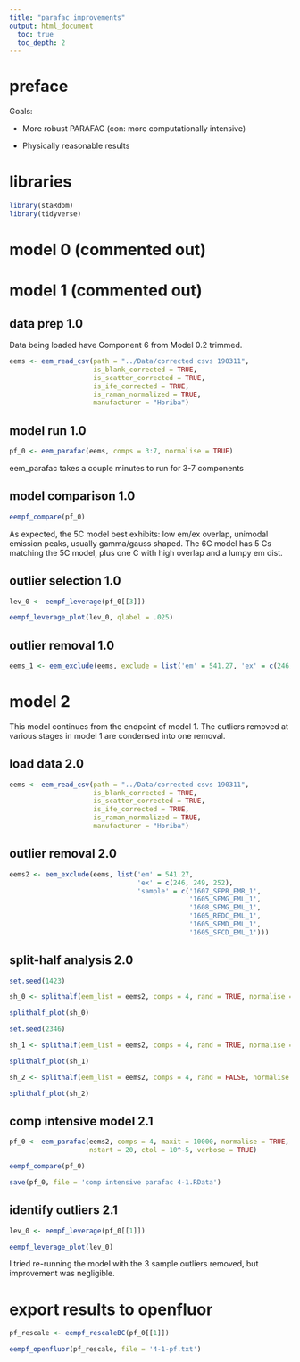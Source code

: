 ```yaml
---
title: "parafac improvements"
output: html_document
  toc: true
  toc_depth: 2
---
```


# preface

Goals:

- More robust PARAFAC (con: more computationally intensive)

- Physically reasonable results

# libraries

```r
library(staRdom)
library(tidyverse)
```

# model 0 (commented out)
<!-- ## data prep 0.0 -->

<!-- ```{r} -->

<!-- eems <- eem_read_csv(path = "../Data/corrected csvs 190221",  -->
<!--                      is_blank_corrected = TRUE, -->
<!--                      is_scatter_corrected = TRUE, -->
<!--                      is_ife_corrected = TRUE, -->
<!--                      is_raman_normalized = TRUE, -->
<!--                      manufacturer = "Horiba") -->

<!-- eems_smp <- eems[sapply(eems, function(x) str_detect(x$sample, "SMP"))] -->

<!-- class(eems_smp) <- "eemlist" -->

<!-- eems_em <- eems[sapply(eems, function(x) str_detect(x$sample, "EM"))] -->

<!-- class(eems_em) <- "eemlist" -->

<!-- ``` -->

<!-- ## model run 0.0 -->

<!-- ```{r} -->

<!-- pf_0_all <- eem_parafac(eems, comps = 4:10, maxit = 5000, normalise = TRUE, -->
<!--                         nstart = 15, ctol = 2e-5) -->

<!-- pf_0_non <- eem_parafac(eems, comps = 4:10, maxit = 5000, normalise = FALSE, -->
<!--                         nstart = 15, ctol = 2e-5) -->

<!-- pf_0_em <- eem_parafac(eems_em, comps = 4:10, maxit = 5000, normalise = TRUE, -->
<!--                        nstart = 15, ctol = 2e-5) -->

<!-- ``` -->

<!-- ## model comparison 0.0 -->

<!-- ```{r} -->

<!-- eempf_compare(pf_0_all) -->

<!-- eempf_compare(pf_0_non) -->

<!-- eempf_compare(pf_0_em) -->

<!-- ``` -->

<!-- ## model truthing 0.0 -->

<!-- ```{r} -->

<!-- eempf_corplot(pf_0_all[[5]]) ##8 comp. -->

<!-- eempf_corplot(pf_0_non[[1]]) ##4 comp. -->

<!-- eempf_corplot(pf_0_em[[4]])  ##7 comp. -->

<!-- ``` -->

<!-- ## outlier selection 0.0 -->

<!-- ```{r} -->

<!-- all8lev <- eempf_leverage(pf_0_all[[5]]) -->

<!-- non4lev <- eempf_leverage(pf_0_non[[1]]) -->

<!-- em7lev <- eempf_leverage(pf_0_em[[4]]) -->

<!-- eempf_leverage_plot(all8lev, qlabel = .1) -->

<!-- eempf_leverage_plot(non4lev, qlabel = .1) -->

<!-- eempf_leverage_plot(em7lev, qlabel = .1) -->

<!-- ``` -->

<!-- ## outlier removal 0.0 -->

<!-- ```{r} -->

<!-- eems_all8 <- eem_exclude(eems, exclude = list("em" = c(541.27, 301.36, 319.063,  -->
<!--                                                        317.451), -->
<!--                                               "ex" = c(246, 249), -->
<!--                                               "sample" = c("1604_FOXC_EMP_2",  -->
<!--                                                            "1607_SFPR_EMR_1") -->
<!--                                               ) -->
<!--                          ) -->

<!-- eems_non4 <- eem_exclude(eems, exclude = list("sample" = c("1605_SFMD_EML_1", -->
<!--                                                            "1608_ELDC_EMP_1", -->
<!--                                                            "1605_SFSI_EML_1", -->
<!--                                                            "1605_FOXC_EML_1", -->
<!--                                                            "1605_REDC_EML_1") -->
<!--                                               ) -->
<!--                          ) -->

<!-- eems_em7 <- eem_exclude(eems_em, exclude = list("em" = 541.27, -->
<!--                                                 "ex" = c(246, 249), -->
<!--                                                 "sample" = c("1607_SFMG_EMY_1", -->
<!--                                                              "1607_SFPR_EMR_1", -->
<!--                                                              "1605_SFMD_EML_1") -->
<!--                                                 ) -->
<!--                         ) -->

<!-- ``` -->

<!-- ## model run 0.1 -->

<!-- ```{r} -->

<!-- pf_1_all <- eem_parafac(eems_all8, comps = 4:10, normalise = TRUE) -->

<!-- pf_1_non <- eem_parafac(eems_non4, comps = 4:10, normalise = FALSE) -->

<!-- pf_1_em <- eem_parafac(eems_em7, comps = 4:10, normalise = TRUE) -->

<!-- ``` -->

<!-- ## model comparison 0.1 -->

<!-- ```{r} -->

<!-- eempf_compare(pf_1_all) -->

<!-- eempf_compare(pf_1_non) -->

<!-- eempf_compare(pf_1_em) -->

<!-- ``` -->

<!-- ## model truthing 0.1 -->

<!-- ```{r} -->

<!-- eempf_corplot(pf_1_all[[5]]) ##8 comp. -->

<!-- eempf_corplot(pf_1_non[[1]]) ##4 comp. -->

<!-- eempf_corplot(pf_1_em[[3]])  ##6 comp. -->

<!-- ``` -->

<!-- ## outlier selection 0.1 -->

<!-- ```{r} -->

<!-- all8lev <- eempf_leverage(pf_1_all[[5]]) -->

<!-- non4lev <- eempf_leverage(pf_1_non[[1]]) -->

<!-- em6lev <- eempf_leverage(pf_1_em[[3]]) -->

<!-- eempf_leverage_plot(all8lev, qlabel = .1) -->

<!-- eempf_leverage_plot(non4lev, qlabel = .1) -->

<!-- eempf_leverage_plot(em6lev, qlabel = .1) -->

<!-- ``` -->

<!-- ## outlier removal 0.1 -->

<!-- ```{r} -->

<!-- eems_all8 <- eem_exclude(eems_all8,  -->
<!--                          exclude = list("ex" = c(252, 255), -->
<!--                                         "sample" = c("1607_SFMG_EMY_1"))) -->

<!-- eems_non4 <- eem_exclude(eems_non4,  -->
<!--                          exclude = list("sample" = c("1605_SFMG_EML_1", -->
<!--                                                      "1608_FOXC_EMP_1", -->
<!--                                                      "1608_SFMD_EML_1", -->
<!--                                                      "1608_SFMG_EML_1"))) -->

<!-- eems_em6 <- eem_exclude(eems_em7, exclude = list("ex" = c(252, 255))) -->

<!-- ``` -->

<!-- ## model run 0.2 -->

<!-- ```{r} -->

<!-- pf_2_all <- eem_parafac(eems_all8, comps = 4:10, normalise = TRUE) -->

<!-- pf_2_non <- eem_parafac(eems_non4, comps = 4:10, normalise = FALSE) -->

<!-- pf_2_em <- eem_parafac(eems_em6, comps = 4:10, normalise = TRUE) -->

<!-- ``` -->

<!-- ## model comparison 0.2 -->

<!-- ```{r fig.width= 6, fig.height = 10} -->

<!-- eempf_compare(pf_2_all[3]) -->

<!-- ``` -->

<!-- ## residual analysis 0.2 -->

<!-- ```{r} -->

<!-- resids <- eempf_residuals(pf_2_all[[3]], eems) -->

<!-- top_10 <- resids %>% -->
<!--   group_by(Sample) %>% -->
<!--   summarise(avg_resid = mean(abs(value), na.rm = TRUE)) %>% -->
<!--   arrange(desc(avg_resid)) %>% -->
<!--   .[1:10,] %>% -->
<!--   select(Sample) %>% -->
<!--   .$Sample -->

<!-- outliers <- eem_extract(eems, top_10, keep = TRUE) -->

<!-- eempf_residuals_plot(pf_2_all[[3]], outliers, residuals_only = TRUE) -->

<!-- ``` -->

<!-- ## output model 0.2 for openfluor analysis -->

<!-- ```{r} -->

<!-- best_model <- eempf_rescaleBC(pf_2_all[[3]]) -->

<!-- eempf_openfluor(best_model, "best_model_3_11.txt") -->

<!-- ``` -->

<!-- ## save model 0.2 -->

<!-- ```{r} -->

<!-- save(pf_2_all, file = "best_parafac_3_6.RData") -->

<!-- ``` -->


# model 1 (commented out)

## data prep 1.0

Data being loaded have Component 6 from Model 0.2 trimmed.

```r

eems <- eem_read_csv(path = "../Data/corrected csvs 190311",
                     is_blank_corrected = TRUE,
                     is_scatter_corrected = TRUE,
                     is_ife_corrected = TRUE,
                     is_raman_normalized = TRUE,
                     manufacturer = "Horiba")

```

## model run 1.0

```r

pf_0 <- eem_parafac(eems, comps = 3:7, normalise = TRUE)

```

eem_parafac takes a couple minutes to run for 3-7 components

## model comparison 1.0

```r

eempf_compare(pf_0)

```

As expected, the 5C model best exhibits: low em/ex overlap, unimodal emission peaks, usually gamma/gauss shaped. The 6C model has 5 Cs matching the 5C model, plus one C with high overlap and a lumpy em dist.

## outlier selection 1.0

```r

lev_0 <- eempf_leverage(pf_0[[3]])

eempf_leverage_plot(lev_0, qlabel = .025)

```

## outlier removal 1.0

```r

eems_1 <- eem_exclude(eems, exclude = list('em' = 541.27, 'ex' = c(246, 249), 'sample' = c('1607_SFPR_EMR_1','1605_SFMG_EML_1','1608_SFMG_EML_1','1605_REDC_EML_1','1605_SFMD_EML_1','1605_SFCD_EML_1')))

```

<!-- 5 EMLs were among top 6 leverage. They had some of the highest absolute peak heights of the entire dataset so maybe this came through somehow despite normalization. -->

<!-- ## model run 1.1 -->

<!-- ```{r} -->

<!-- pf_1 <- eem_parafac(eems_1, comps = 4:6, normalise = TRUE) -->

<!-- pf_1_smooth <- eem_parafac(eems_1, comps = 4:6, const = c('nonneg', 'smonon', 'smonon'), normalise = TRUE) -->

<!-- ``` -->

<!-- ## model comparison 1.1 -->

<!-- ```{r} -->

<!-- eempf_compare(pf_1) -->

<!-- eempf_compare(list(pf_1[[2]], pf_1_smooth[[2]])) -->

<!-- ``` -->

<!-- ## outlier selection 1.1 -->

<!-- ```{r} -->

<!-- lev_1 <- eempf_leverage(pf_1[[2]]) -->

<!-- eempf_leverage_plot(lev_1, qlabel = .025) -->

<!-- ``` -->

<!-- ## outlier removal 1.1 -->

<!-- ```{r} -->

<!-- eems_2 <- eem_exclude(eems_1, exclude = list('ex' = 252)) -->

<!-- ``` -->

<!-- More EML outliers. -->

<!-- ## model run 1.2 -->

<!-- ```{r} -->

<!-- pf_2 <- eem_parafac(eems_2, comps = 4:6, normalise = TRUE) -->

<!-- ``` -->

<!-- ## model comparison 1.2 -->

<!-- ```{r} -->

<!-- eempf_compare(pf_2) -->

<!-- ``` -->

<!-- ## Outlier, component correlation, and core consistency testing 1.2 -->

<!-- ```{r} -->

<!-- lev_2 <- eempf_leverage(pf_2[[1]]) -->

<!-- eempf_leverage_plot(lev_2, qlabel = .025) -->

<!-- eempf_corplot(pf_2[[1]]) -->

<!-- eempf_eemqual(pf_2[[1]],eems) -->

<!-- eempf_residuals_plot(pf_2[[1]], eems_2, spp = 16, residuals_only = TRUE, ) -->

<!-- ``` -->

<!-- # split-half analysis on model 1.2 -->

<!-- ```{r} -->

<!-- sh_0 <- splithalf(eem_list = eems_2, comps = 4, rand = TRUE, normalise = TRUE) -->

<!-- ``` -->

# model 2

This model continues from the endpoint of model 1. The outliers removed at various stages in model 1 are condensed into one removal.

## load data 2.0

```r

eems <- eem_read_csv(path = "../Data/corrected csvs 190311",
                     is_blank_corrected = TRUE,
                     is_scatter_corrected = TRUE,
                     is_ife_corrected = TRUE,
                     is_raman_normalized = TRUE,
                     manufacturer = "Horiba")

```

## outlier removal 2.0

```r

eems2 <- eem_exclude(eems, list('em' = 541.27,
                                'ex' = c(246, 249, 252), 
                                'sample' = c('1607_SFPR_EMR_1', 
                                             '1605_SFMG_EML_1', 
                                             '1608_SFMG_EML_1',
                                             '1605_REDC_EML_1', 
                                             '1605_SFMD_EML_1', 
                                             '1605_SFCD_EML_1')))

```

## split-half analysis 2.0

```r

set.seed(1423)

sh_0 <- splithalf(eem_list = eems2, comps = 4, rand = TRUE, normalise = TRUE)

splithalf_plot(sh_0)

set.seed(2346)

sh_1 <- splithalf(eem_list = eems2, comps = 4, rand = TRUE, normalise = TRUE)

splithalf_plot(sh_1)

sh_2 <- splithalf(eem_list = eems2, comps = 4, rand = FALSE, normalise = TRUE)

splithalf_plot(sh_2)

```

## comp intensive model 2.1

```r

pf_0 <- eem_parafac(eems2, comps = 4, maxit = 10000, normalise = TRUE, 
                    nstart = 20, ctol = 10^-5, verbose = TRUE)

eempf_compare(pf_0)

save(pf_0, file = 'comp intensive parafac 4-1.RData')

```

## identify outliers 2.1

```r

lev_0 <- eempf_leverage(pf_0[[1]])

eempf_leverage_plot(lev_0)

```

I tried re-running the model with the 3 sample outliers removed, but improvement was negligible. 

# export results to openfluor

```r

pf_rescale <- eempf_rescaleBC(pf_0[[1]])

eempf_openfluor(pf_rescale, file = '4-1-pf.txt')

```

